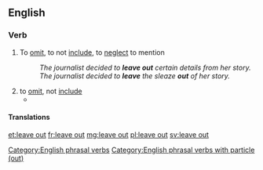==English==

===Verb===
{{en-verb|leaves out|leaving out|left out|left out}}

# To [[omit]], to not [[include]], to [[neglect]] to mention
#: ''The journalist decided to '''leave out''' certain details from her story.''
#: ''The journalist decided to '''leave''' the sleaze '''out''' of her story.''
# to [[omit]], not [[include]]
#* {{quote-news
|year=2011
|date=June 4
|author=Phil McNulty
|title=England   2 - 2   Switzerland
|work=BBC
|url=http://news.bbc.co.uk/sport2/hi/football/13553428.stm
|page=
|passage=Capello mystifyingly '''left Ashley Young out''' despite a match-winning display in the Euro 2012 qualifier win in Wales in March and he only underlined the folly of the decision by emerging as substitute at half-time and striking a fine equaliser six minutes after coming on.}}

====Translations====
{{trans-see|to leave out or to not include|omit}}

[[Category:English phrasal verbs]]
[[Category:English phrasal verbs with particle (out)]]

[[et:leave out]]
[[fr:leave out]]
[[mg:leave out]]
[[pl:leave out]]
[[sv:leave out]]